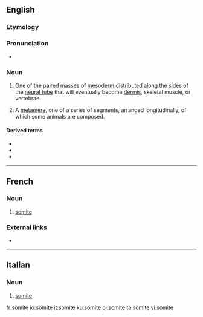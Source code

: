 ==English==

===Etymology===
{{suffix|soma|ite|lang=en}}

===Pronunciation===
* {{a|US}} {{IPA|/ˈsoʊmaɪt/|lang=en}}

===Noun===
{{en-noun}}

# {{lb|en|embryology}} One of the paired masses of [[mesoderm]] distributed along the sides of the [[neural tube]] that will eventually become [[dermis]], skeletal muscle, or vertebrae.
# {{lb|en|anatomy}} A [[metamere]], one of a series of segments, arranged longitudinally, of which some animals are composed.

====Derived terms====
* {{l|en|somitic}}
* {{l|en|somitogenesis}}
* {{l|en|somitomere}}

----

==French==

===Noun===
{{fr-noun|m}}

# {{lb|fr|biology|entomology}} [[#English|somite]]

===External links===
* {{R:TLFi}}

----

==Italian==

===Noun===
{{it-noun|m}}

# {{lb|it|biology|entomology}} [[#English|somite]]
[[fr:somite]]
[[io:somite]]
[[it:somite]]
[[ku:somite]]
[[pl:somite]]
[[ta:somite]]
[[vi:somite]]